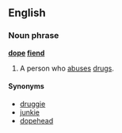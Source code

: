 ==English==
===Noun phrase===
'''[[dope]] [[fiend]]'''

# A person who [[abuse]]s [[drug]]s.

====Synonyms====
*[[druggie]]
*[[junkie]]
*[[dopehead]]